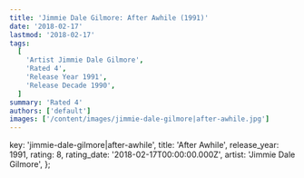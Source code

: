 ```yaml
---
title: 'Jimmie Dale Gilmore: After Awhile (1991)'
date: '2018-02-17'
lastmod: '2018-02-17'
tags:
  [
    'Artist Jimmie Dale Gilmore',
    'Rated 4',
    'Release Year 1991',
    'Release Decade 1990',
  ]
summary: 'Rated 4'
authors: ['default']
images: ['/content/images/jimmie-dale-gilmore|after-awhile.jpg']
---
```


  key: 'jimmie-dale-gilmore|after-awhile',
  title: 'After Awhile',
  release_year: 1991,
  rating: 8,
  rating_date: '2018-02-17T00:00:00.000Z',
  artist: 'Jimmie Dale Gilmore',
};

<MusicRating data={data} />
